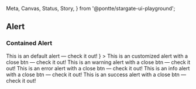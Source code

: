   Meta,
  Canvas,
  Status,
  Story,
} from '@pontte/stargate-ui-playground';


<Meta title="Core/Alert" component={Alert} />

## Alert

<Status type="experimental" />

### Contained Alert

<Canvas>
  <Alert contained>This is an default alert — check it out!</Alert>
</Canvas>

<Canvas>
  <Alert
    contained
    close
    icon={<SvgIconClose />}
  >
    This is an customized alert with a close btn — check it out!
  </Alert>
</Canvas>

<Canvas>
  <Alert severity="warning" contained close>This is an warning alert with a close btn — check it out!</Alert>
</Canvas>

<Canvas>
  <Alert severity="error" contained close>This is an error alert with a close btn — check it out!</Alert>
</Canvas>

<Canvas>
  <Alert severity="info" contained close>This is an info alert with a close btn — check it out!</Alert>
</Canvas>

<Canvas>
  <Alert severity="success" contained close>This is an success alert with a close btn — check it out!</Alert>
</Canvas>

